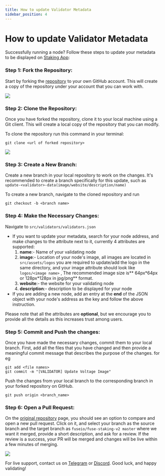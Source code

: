 ```yaml
---
title: How to update Validator Metadata
sidebar_position: 4
---
```


# How to update Validator Metadata

Successfully running a node? Follow these steps to update your metadata to be displayed on [Staking App](https://console.fuse.io/staking "Staking App"):

### Step 1: Fork the Repository:

Start by forking the [repository](https://github.com/fuseio/fuse-staking-v2) to your own GitHub account. This will create a copy of the repository under your account that you can work with.

![](/img/fork-console.png)

### Step 2: Clone the Repository:

Once you have forked the repository, clone it to your local machine using a Git client. This will create a local copy of the repository that you can modify.

To clone the repository run this command in your terminal:

`git clone <url of forked repository>`

![](/img/0\(0\)clone.png)

### Step 3: Create a New Branch:

Create a new branch in your local repository to work on the changes. It's recommended to create a branch specifically for this update, such as `update-<validator>-data(image/website/description/name)`

To create a new branch, navigate to the cloned repository and run

`git checkout -b <branch name>`

### Step 4: Make the Necessary Changes:

Navigate to `src/validators/validators.json`

* If you want to update your metadata, search for your node address, and make changes to the attribute next to it, currently 4 attributes are supported:
  1. **name**:- Name of your validating node
  2. **image**:- Location of your node's image, all images are located in `src/assets/logos` you are required to update/add the logo in the same directory, and your image attribute should look like `logos/<image name>` , The recommended image size is\*\* 64px\*64px or 128px\*128px in jpg/png\*\* format.
  3. **website**:- the website for your validating node
  4. **description**:- description to be displayed for your node
* If you are adding a new node, add an entry at the **end** of the JSON object with your node's address as the key and follow the above instruction.

Please note that all the attributes are **optional**, but we encourage you to provide all the details as this increases trust among users.

### Step 5: Commit and Push the changes:

Once you have made the necessary changes, commit them to your local branch. First, add all the files that you have changed and then provide a meaningful commit message that describes the purpose of the changes. for eg

```shell
git add <file names>
git commit -m "[VALIDATOR] Update Voltage Image"
```

Push the changes from your local branch to the corresponding branch in your forked repository on GitHub.

```shell
git push origin <branch_name>
```

### Step 6: Open a Pull Request:

On the [original repository](https://github.com/fuseio/fuse-staking-v2) page, you should see an option to compare and open a new pull request. Click on it, and select your branch as the source branch and the target branch as `fuseio/fuse-staking-v2 master` where we want it merged, provide a short description, and ask for a review. If the review is a success, your PR will be merged and changes will be live within a few minutes of merging.

![](/img/0\(0\)pr.png)

For live support, contact us on [Telegram](https://t.me/fuseio) or [Discord](https://discord.gg/tz7ArR). Good luck, and happy validating!
